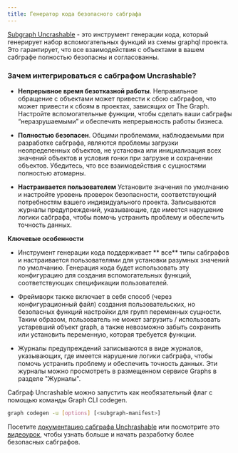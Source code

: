 ```yaml
---
title: Генератор кода безопасного сабграфа
---
```


[Subgraph Uncrashable](https://float-capital.github.io/float-subgraph-uncrashable/) - это инструмент генерации кода, который генерирует набор вспомогательных функций из схемы graphql проекта. Это гарантирует, что все взаимодействия с объектами в вашем сабграфе полностью безопасны и согласованны.

### Зачем интегрироваться с сабграфом Uncrashable?

- **Непрерывное время безотказной работы**. Неправильное обращение с объектами может привести к сбою сабграфов, что может привести к сбоям в проектах, зависящих от The Graph. Настройте вспомогательные функции, чтобы сделать ваши сабграфы “неразрушаемыми” и обеспечить непрерывность работы бизнеса.

- **Полностью безопасен**. Общими проблемами, наблюдаемыми при разработке сабграфа, являются проблемы загрузки неопределенных объектов, не установка или инициализация всех значений объектов и условия гонки при загрузке и сохранении объектов. Убедитесь, что все взаимодействия с сущностями полностью атомарны.

- **Настраивается пользователем** Установите значения по умолчанию и настройте уровень проверок безопасности, соответствующий потребностям вашего индивидуального проекта. Записываются журналы предупреждений, указывающие, где имеется нарушение логики сабграфа, чтобы помочь устранить проблему и обеспечить точность данных.

**Ключевые особенности**

- Инструмент генерации кода поддерживает ** все** типы сабграфов и настраивается пользователями для установки разумных значений по умолчанию. Генерация кода будет использовать эту конфигурацию для создания вспомогательных функций, соответствующих спецификации пользователей.

- Фреймворк также включает в себя способ (через конфигурационный файл) создания пользовательских, но безопасных функций настройки для групп переменных сущности. Таким образом, пользователь не может загрузить / использовать устаревший объект graph, а также невозможно забыть сохранить или установить переменную, которая требуется функции.

- Журналы предупреждений записываются в виде журналов, указывающих, где имеется нарушение логики сабграфа, чтобы помочь устранить проблему и обеспечить точность данных. Эти журналы можно просмотреть в размещенном сервисе Graphs в разделе "Журналы".

Сабграф Uncrashable можно запустить как необязательный флаг с помощью команды Graph CLI codegen.

```sh
graph codegen -u [options] [<subgraph-manifest>]
```

Посетите [документацию сабграфа Unchrashable](https://float-capital.github.io/float-subgraph-uncrashable/docs/) или посмотрите это [видеоурок](https://float-capital.github.io/float-subgraph-uncrashable/docs/tutorial), чтобы узнать больше и начать разработку более безопасных сабграфов.
